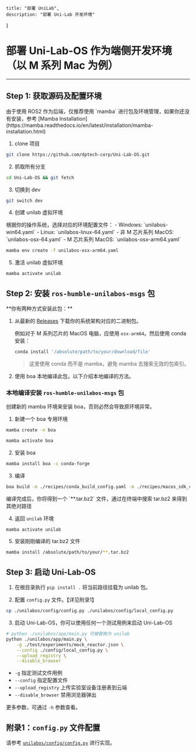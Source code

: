     title: "部署 UniLab",
    description: "部署 Uni-Lab 开发环境"
}

# 部署 Uni-Lab-OS 作为端侧开发环境（以 M 系列 Mac 为例）

---

## Step 1: 获取源码及配置环境

<Note>
由于使用 ROS2 作为后端，仅推荐使用 `mamba` 进行包及环境管理，如果你还没有安装，参考 [Mamba Installation](https://mamba.readthedocs.io/en/latest/installation/mamba-installation.html)
</Note>

1.  clone 项目

```sh
git clone https://github.com/dptech-corp/Uni-Lab-OS.git
```

2. 抓取所有分支

```sh
cd Uni-Lab-OS && git fetch
```

3. 切换到 dev

```sh
git switch dev
```

4. 创建 unilab 虚拟环境

<Warn>
根据你的操作系统，选择对应的环境配置文件：
- Windows: `unilabos-win64.yaml`
- Linux: `unilabos-linux-64.yaml`
- 非 M 芯片系列 MacOS: `unilabos-osx-64.yaml`
- M 芯片系列 MacOS: `unilabos-osx-arm64.yaml`
</Warn>

```sh
mamba env create -f unilabos-osx-arm64.yaml
```

5. 激活 unilab 虚拟环境

```sh
mamba activate unilab
```

## Step 2: 安装 `ros-humble-unilabos-msgs` 包

<Note>
**你有两种方式安装此包：**

1. 从最新的 [Releases](https://github.com/dptech-corp/Uni-Lab-OS/releases) 下载你的系统架构对应的二进制包。

    例如对于 M 系列芯片的 MacOS 电脑，应使用 `osx-arm64`。然后使用 conda 安装：
    ```sh
    conda install '/absolute/path/to/your/download/file'
    ```
    > 这里使用 conda 而不是 mamba，避免 mamba 去搜索无效的包索引。

2. 使用 boa 本地编译此包，以下介绍本地编译的方法。
</Note>

### 本地编译安装 `ros-humble-unilabos-msgs` 包

<Warn>
创建新的 mamba 环境来安装 boa，否则必然会导致原环境异常。
</Warn>

1. 新建一个 boa 专用环境

```sh
mamba create -n boa
```

```sh
mamba activate boa
```

2. 安装 boa

```sh
mamba install boa -c conda-forge
```

3. 编译

```sh
boa build -m ./recipes/conda_build_config.yaml -m ./recipes/macos_sdk_config.yaml ./recipes/ros-humble-unilabos-msgs
```

<Note>
编译完成后，你将得到一个 `**.tar.bz2` 文件，通过在终端中搜索 tar.bz2 来得到其绝对路径
</Note>

4. 返回 `unilab` 环境

```bash
mamba activate unilab
```

5. 安装刚刚编译的 tar.bz2 文件

```bash
mamba install /absolute/path/to/your/**.tar.bz2
```

## Step 3: 启动 Uni-Lab-OS

1. 在根目录执行 `pip install .` 将当前路径挂载为 unilab 包。

2. 配置 `config.py` 文件。【详见附录1】

```sh
cp ./unilabos/config/config.py ./unilabos/config/local_config.py
```

3. 启动 Uni-Lab-OS，你可以使用任何一个测试用例来启动 Uni-Lab-OS

```bash
# python ./unilabos/app/main.py 可被替换为 unilab
python ./unilabos/app/main.py \
    -g ./test/experiments/mock_reactor.json \
    --config ./config/local_config.py \
    --upload_registry \
    --disable_browser
```

* `-g` 指定测试文件用例
* `--config` 指定配置文件
* `--upload_registry` 上传实验室设备注册表到云端
* `--disable_browser` 禁用浏览器弹出

更多参数，可通过 `-h` 参数查看。

## 附录1：`config.py` 文件配置

请参考 [`unilabos/config/config.py`](https://github.com/dptech-corp/Uni-Lab-OS/blob/main/unilabos/config/config.py) 进行实现。